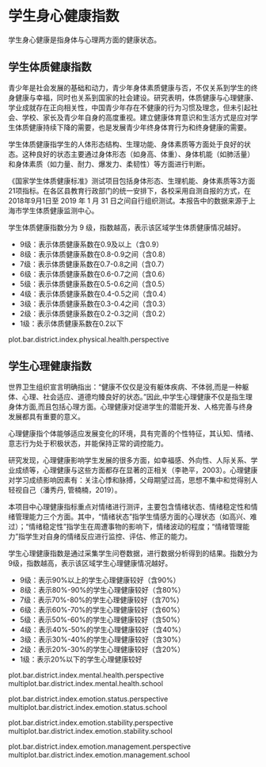 <!-- chapter health  -->

\mytext

# 学生身心健康指数

学生身心健康是指身体与心理两方面的健康状态。

## 学生体质健康指数

青少年是社会发展的基础和动力，青少年身体素质健康与否，不仅关系到学生的终身健康与幸福，同时也关系到国家的社会建设。研究表明，体质健康与心理健康、学业成就存在正向相关性，中国青少年存在不健康的行为习惯及理念，但未引起社会、学校、家长及青少年自身的高度重视。建立健康体育意识和生活方式是应对学生体质健康持续下降的需要，也是发展青少年终身体育行为和终身健康的需要。

学生体质健康指学生的人体形态结构、生理功能、身体素质等方面处于良好的状态。这种良好的状态主要通过身体形态（如身高、体重）、身体机能（如肺活量）和身体素质（如力量、耐力、爆发力、柔韧性）等方面进行判断。

《国家学生体质健康标准》测试项目包括身体形态、生理机能、身体素质等3方面21项指标。在各区县教育行政部门的统一安排下，各校采用自测自报的方式，在 2018年9月1日至 2019 年 1 月 31 日之间自行组织测试。本报告中的数据来源于上海市学生体质健康监测中心。

学生体质健康指数分为 9 级，指数越高，表示该区域学生体质健康情况越好。

\mylist

- 9级：表示体质健康系数\footnote{将体质健康综合评价及格率经过标准化等一系列转化后得到的数值，转化后的数据具有可加性和可比性，用于划分体质健康指数的等级。}在0.9及以上（含0.9）
- 8级：表示体质健康系数在0.8-0.9之间（含0.8）
- 7级：表示体质健康系数在0.7-0.8之间（含0.7）
- 6级：表示体质健康系数在0.6-0.7之间（含0.6）
- 5级：表示体质健康系数在0.5-0.6之间（含0.5）
- 4级：表示体质健康系数在0.4-0.5之间（含0.4）
- 3级：表示体质健康系数在0.3-0.4之间（含0.3）
- 2级：表示体质健康系数在0.2-0.3之间（含0.2）
- 1级：表示体质健康系数在0.2以下

\mytext

plot.bar.district.index.physical.health.perspective



## 学生心理健康指数

世界卫生组织宣言明确指出：“健康不仅仅是没有躯体疾病、不体弱,而是一种躯体、心理、社会适应、道德均臻良好的状态。”因此,中学生心理健康不仅是指生理身体方面,而且包括心理方面。心理健康对促进学生的潜能开发、人格完善与终身发展都具有重要的意义。

心理健康指个体能够适应发展变化的环境，具有完善的个性特征，其认知、情绪、意志行为处于积极状态，并能保持正常的调控能力。

研究发现，心理健康影响学生发展的很多方面，如幸福感、外向性、人际关系、学业成绩等，心理健康与这些方面都存在显著的正相关（李艳平，2003）。心理健康对学习成绩影响因素有：关注心悸和脉搏，父母期望过高，思想不集中和觉得别人轻视自己（潘秀丹, 管楠楠，2019）。

本项目中心理健康指标重点对情绪进行测评，主要包含情绪状态、情绪稳定性和情绪管理能力三个方面。其中，“情绪状态”指学生情感方面的心理状态（如高兴、难过）；“情绪稳定性”指学生在周遭事物的影响下，情绪波动的程度；“情绪管理能力”指学生对自身的情绪反应进行监控、评估、修正的能力。

学生心理健康指数是通过采集学生问卷数据，进行数据分析得到的结果。指数分为9级，指数越高，表示该区域学生心理健康情况越好。

\mylist

- 9级：表示90%以上的学生心理健康较好\footnote{我们将得分超过本维度总分60\%界定为心理健康较好。}（含90%）
- 8级：表示80%-90%的学生心理健康较好（含80%）
- 7级：表示70%-80%的学生心理健康较好（含70%）
- 6级：表示60%-70%的学生心理健康较好（含60%）
- 5级：表示50%-60%的学生心理健康较好（含50%）
- 4级：表示40%-50%的学生心理健康较好（含40%）
- 3级：表示30%-40%的学生心理健康较好（含30%）
- 2级：表示20%-30%的学生心理健康较好（含20%）
- 1级：表示20%以下的学生心理健康较好

\mytext

plot.bar.district.index.mental.health.perspective
multiplot.bar.district.index.mental.health.school

plot.bar.district.index.emotion.status.perspective
multiplot.bar.district.index.emotion.status.school

plot.bar.district.index.emotion.stability.perspective
multiplot.bar.district.index.emotion.stability.school

plot.bar.district.index.emotion.management.perspective
multiplot.bar.district.index.emotion.management.school


<!--  end of chapter health  -->

